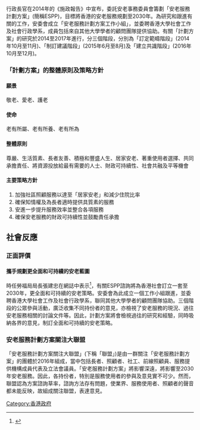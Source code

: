 {{copyedit|time=2017-01-20T03:55:00+00:00}}
行政長官在2014年的《施政報告》中宣布，委託安老事務委員會籌劃「安老服務計劃方案」(簡稱ESPP)，目標將香港的安老服務規劃至2030年。為研究和跟進有關的工作，安委會成立「安老服務計劃方案工作小組」，並委聘香港大學社會工作及社會行政學系，成員包括來自其他大學學者的顧問團隊提供協助。有關「計劃方案」的研究於2014至2017年進行，分三個階段，分別為「訂定範疇階段」(2014年10月至11月)、「制訂建議階段」(2015年6月至8月)及「建立共識階段」(2016年10月至12月)。

=== 「計劃方案」的整體原則及策略方針 ===

==== 願景 ====
敬老、愛老、護老

==== 使命 ====
老有所屬、老有所養、老有所為

==== 整體原則 ====
尊嚴、生活質素、長者友善、積極和豐盛人生、居家安老、著重使用者選擇、共同承擔責任、將資源投放給最有需要的人士、財政可持續性、社會共融及平等機會

==== 主要策略方針 ====
# 加強社區照顧服務以達至「居家安老」和減少住院比率
# 確保知情權及為長者適時提供具質素的服務
# 安進一步提升服務效率並整合各項服務
# 確保安老服務的財政可持續性並鼓勵責任承擔

== 社會反應 ==

=== 正面評價 ===

==== 攜手規劃更全面和可持續的安老藍圖 ====
時任勞福局局長張建忠在網誌中表示<ref>{{Cite web|url=http://www.lwb.gov.hk/blog/chi/post_16102016.htm|title=局長網誌：攜手規劃更全面和可持續的安老藍圖（2016年10月16日）|accessdate=2017-01-20|work=www.lwb.gov.hk|language=zh-hk|archive-date=2019-10-10|archive-url=https://web.archive.org/web/20191010015701/https://www.lwb.gov.hk/blog/chi/post_16102016.htm|dead-url=no}}</ref>，有關ESPP諮詢將為香港社會訂立一套至2030年，更全面和可持續的安老策略。安委會為此成立一個工作小組跟進，並委聘香港大學社會工作及社會行政學系，聯同其他大學學者的顧問團隊協助。三個階段的公眾參與活動，廣泛收集不同持份者的意見，亦檢視了安老服務的現況、過往安老服務相關的討論文件等。因此，計劃方案將會檢視過往的研究和經驗，同時吸納各界的意見，制訂全面和可持續的安老策略。

=== 安老服務計劃方案關注大聯盟 ===
「安老服務計劃方案關注大聯盟」(下稱「聯盟」)是由一群關注「安老服務計劃方案」的團體於2016年組成，當中包括長者、照顧者、社工、前線照顧員、服務提供機構成員代表及立法會議員。「安老服務計劃方案」將影響深遠，將影響至2030年安老服務。因此，各持份者，特別是服務使用者的參與及意見實不可少。然而，聯盟認為方案諮詢草率，諮詢方法存有問題，使業界、服務使用者、照顧者的聲音都未能反映，故組成關注聯盟，表達意見。

[[Category:香港政府|Category:香港政府]]